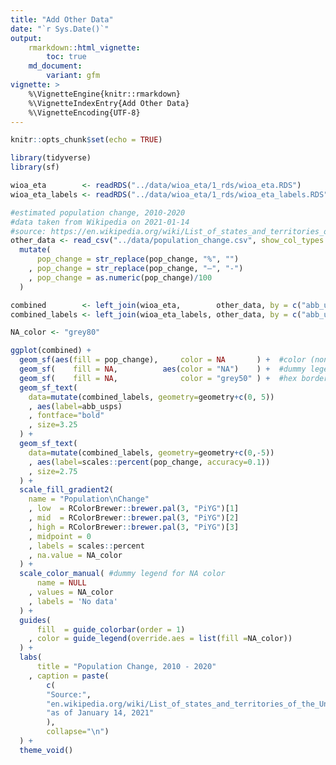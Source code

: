 ```yaml
---
title: "Add Other Data"
date: "`r Sys.Date()`"
output:
    rmarkdown::html_vignette:
        toc: true
    md_document:
        variant: gfm
vignette: >
    %\VignetteEngine{knitr::rmarkdown}
    %\VignetteIndexEntry{Add Other Data}
    %\VignetteEncoding{UTF-8}
---
```


```r
knitr::opts_chunk$set(echo = TRUE)
```



```r
library(tidyverse)
library(sf)
```


```r
wioa_eta        <- readRDS("../data/wioa_eta/1_rds/wioa_eta.RDS")
wioa_eta_labels <- readRDS("../data/wioa_eta/1_rds/wioa_eta_labels.RDS")

#estimated population change, 2010-2020
#data taken from Wikipedia on 2021-01-14
#source: https://en.wikipedia.org/wiki/List_of_states_and_territories_of_the_United_States_by_population
other_data <- read_csv("../data/population_change.csv", show_col_types = FALSE) %>%
  mutate(
      pop_change = str_replace(pop_change, "%", "")
    , pop_change = str_replace(pop_change, "–", "-")
    , pop_change = as.numeric(pop_change)/100
  )

combined        <- left_join(wioa_eta,        other_data, by = c("abb_usps"="code"))
combined_labels <- left_join(wioa_eta_labels, other_data, by = c("abb_usps"="code"))

NA_color <- "grey80"

ggplot(combined) + 
  geom_sf(aes(fill = pop_change),     color = NA       ) +  #color (non-NA) hex
  geom_sf(    fill = NA,          aes(color = "NA")    ) +  #dummy legend for NA values 
  geom_sf(    fill = NA,              color = "grey50" ) +  #hex borders 
  geom_sf_text(
    data=mutate(combined_labels, geometry=geometry+c(0, 5))
    , aes(label=abb_usps)
    , fontface="bold"
    , size=3.25
  ) + 
  geom_sf_text(
    data=mutate(combined_labels, geometry=geometry+c(0,-5))
    , aes(label=scales::percent(pop_change, accuracy=0.1))
    , size=2.75
  ) + 
  scale_fill_gradient2(
    name = "Population\nChange"
    , low  = RColorBrewer::brewer.pal(3, "PiYG")[1]
    , mid  = RColorBrewer::brewer.pal(3, "PiYG")[2]
    , high = RColorBrewer::brewer.pal(3, "PiYG")[3]
    , midpoint = 0
    , labels = scales::percent
    , na.value = NA_color
  ) + 
  scale_color_manual( #dummy legend for NA color 
      name = NULL
    , values = NA_color
    , labels = 'No data'
  ) +
  guides(
      fill  = guide_colorbar(order = 1)
    , color = guide_legend(override.aes = list(fill =NA_color))
  ) +
  labs(
      title = "Population Change, 2010 - 2020"
    , caption = paste(
        c(
        "Source:",
        "en.wikipedia.org/wiki/List_of_states_and_territories_of_the_United_States_by_population",
        "as of January 14, 2021"
        ), 
        collapse="\n")
  ) +
  theme_void()
```
